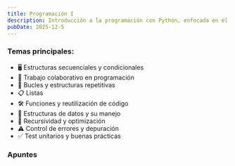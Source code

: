 ```yaml
---
title: Programación I
description: Introducción a la programación con Python, enfocada en el pensamiento lógico y la resolución de problemas mediante código claro y eficiente.
pubDate: 2025-12-5
---
```


<h3 class="assignatureTitle">Temas principales:</h3>

- 🖥️ Estructuras secuenciales y condicionales
- 🤝 Trabajo colaborativo en programación
- 🔄 Bucles y estructuras repetitivas
- 📋 Listas
- 🛠️ Funciones y reutilización de código
- 📂 Estructuras de datos y su manejo
- 🔁 Recursividad y optimización
- ⚠️ Control de errores y depuración
- ✅ Test unitarios y buenas prácticas

<h3 class="assignatureTitle">Apuntes</h3>

<div class="flex flex-wrap gap">
  <CardLink
    title="Estructuras Condicionales"
    description="Las estructuras condicionales permiten que nuestros programas tomen decisiones y..."
    href="/apuntes/tup/primer-cuatrimestre/programacion-i/temas/estructuras-condicionales"
  />
  <CardLink
    title="Estructuras Repetitivas"
    description="Las estructuras repetitivas, también conocidas como bucles o ciclos, permiten ejecutar un bloque de código múltiples veces. Python ofrece principalmente dos tipos de bucles..."
    href="/apuntes/tup/primer-cuatrimestre/programacion-i/temas/estructuras-repetitivas"
  />
  <CardLink
    title="Estructuras Secuenciales"
    description="Las estructuras secuenciales son la forma más básica de programación. En ellas, las instrucciones se ejecutan una tras..."
    href="/apuntes/tup/primer-cuatrimestre/programacion-i/temas/estructuras-secuenciales"
  />
  <CardLink
    title="Trabajo Colaborativo"
    description="El mundo de Git & GitHub"
    href="/apuntes/tup/primer-cuatrimestre/programacion-i/temas/trabajo-colaborativo"
  />
  <CardLink
    title="Listas"
    description="Las listas son estructuras de datos fundamentales en Python que permiten almacenar múltiples elementos de forma ordenada. A diferencia de los arrays tradicionales en otros lenguajes, las listas en Python ofrecen mayo..."
    href="/apuntes/tup/primer-cuatrimestre/programacion-i/temas/listas"
  />
</div>
